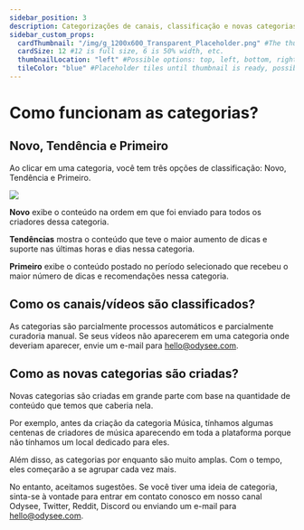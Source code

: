 ---
sidebar_position: 3
description: Categorizações de canais, classificação e novas categorias.
sidebar_custom_props:
  cardThumbnail: "/img/g_1200x600_Transparent_Placeholder.png" #The thumbnail on the category card.
  cardSize: 12 #12 is full size, 6 is 50% width, etc.
  thumbnailLocation: "left" #Possible options: top, left, bottom, right, none
  tileColor: "blue" #Placeholder tiles until thumbnail is ready, possible options: blue, cream, darkpurple, lightpurple, mauve, orange, pink, none
---

# Como funcionam as categorias?

## Novo, Tendência e Primeiro

Ao clicar em uma categoria, você tem três opções de classificação: Novo, Tendência e Primeiro.

![](https://i.imgur.com/IEZJGH1.png)

**Novo** exibe o conteúdo na ordem em que foi enviado para todos os criadores dessa categoria.

**Tendências** mostra o conteúdo que teve o maior aumento de dicas e suporte nas últimas horas e dias nessa categoria.

**Primeiro** exibe o conteúdo postado no período selecionado que recebeu o maior número de dicas e recomendações nessa categoria.

## Como os canais/vídeos são classificados?

As categorias são parcialmente processos automáticos e parcialmente curadoria manual. Se seus vídeos não aparecerem em uma categoria onde deveriam aparecer, envie um e-mail para hello@odysee.com.

## Como as novas categorias são criadas?

Novas categorias são criadas em grande parte com base na quantidade de conteúdo que temos que caberia nela.

Por exemplo, antes da criação da categoria Música, tínhamos algumas centenas de criadores de música aparecendo em toda a plataforma porque não tínhamos um local dedicado para eles.

Além disso, as categorias por enquanto são muito amplas. Com o tempo, eles começarão a se agrupar cada vez mais.

No entanto, aceitamos sugestões. Se você tiver uma ideia de categoria, sinta-se à vontade para entrar em contato conosco em nosso canal Odysee, Twitter, Reddit, Discord ou enviando um e-mail para hello@odysee.com.